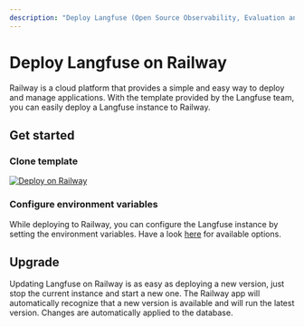 ```yaml
---
description: "Deploy Langfuse (Open Source Observability, Evaluation and Prompt Management for LLM Applications) on Railway"
---
```


# Deploy Langfuse on Railway


<DeploymentGuideCallout />

Railway is a cloud platform that provides a simple and easy way to deploy and manage applications. With the template provided by the Langfuse team, you can easily deploy a Langfuse instance to Railway.

## Get started

<Steps>

### Clone template

[![Deploy on Railway](https://railway.app/button.svg)](https://railway.app/template/gmbqa_)

### Configure environment variables

While deploying to Railway, you can configure the Langfuse instance by setting the environment variables. Have a look [here](/docs/deployment/self-host#configuring-environment-variables) for available options.

</Steps>

## Upgrade

Updating Langfuse on Railway is as easy as deploying a new version, just stop the current instance and start a new one. The Railway app will automatically recognize that a new version is available and will run the latest version. Changes are automatically applied to the database.
